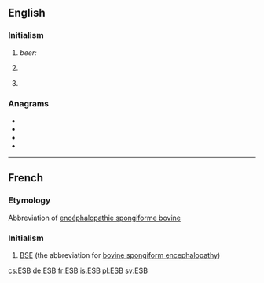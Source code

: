 ==English==

===Initialism===
{{rfc-header|Initialism}}
{{en-initialism}}

# ''beer:'' {{initialism of|w:Extra special bitter|extra special bitter|lang=en}}
# {{lb|en|computing}} {{initialism of|enterprise service bus|lang=en}}
# {{lb|en|Ireland}} {{initialism of|w:Electricity Supply Board|Electricity Supply Board|lang=en}}

===Anagrams===
* {{l|en|BSE}}
* {{l|en|EbS}}
* {{l|en|SbE}}
* {{l|en|Seb}}

----

==French==

===Etymology===
Abbreviation of [[encéphalopathie spongiforme bovine]]

===Initialism===
{{rfc-header|Initialism}}
{{head|fr|initialism}}

# [[BSE]] (the abbreviation for [[bovine spongiform encephalopathy]])

[[cs:ESB]]
[[de:ESB]]
[[fr:ESB]]
[[is:ESB]]
[[pl:ESB]]
[[sv:ESB]]